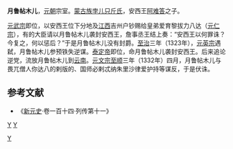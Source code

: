 '''月鲁帖木儿'''{{BD|？||1332年|}}，[[元朝|元朝]]宗室。[[蒙古族|蒙古族]][[孛儿只斤氏|孛儿只斤氏]]，安西王[[阿难答|阿难答]]之子。

[[元武宗|元武宗]]即位，以安西王位下分地及[[江西|江西]]吉州户钞赐给皇弟爱育黎拔力八达（[[元仁宗|元仁宗]]），有的大臣请以月鲁帖木儿袭封安西王，詹事丞王结上奏：“安西王以何罪诛？今复之，何以惩后？”于是月鲁帖木儿没有封爵。[[至治_(元朝)|至治]]三年（1323年），[[元英宗|元英宗]]遇弑，月鲁帖木儿参预铁失逆谋。[[泰定帝|泰定帝]]即位，命月鲁帖木儿袭封安西王。后来追论逆党，流放月鲁帖木儿到[[云南|云南]]。[[元文宗|元文宗]][[至顺|至顺]]三年（1332年）四月，月鲁帖木儿与畏兀僧人你达八的剌版的、国师必剌忒纳朱里沙律爱护持等谋反，于是伏诛。 
==参考文献==
* 《[[新元史|新元史]]·卷一百十四·列传第十一》
[[分类:元朝王爵|Y]]
[[分类:元朝宗室|Y]]
[[Category:元朝被处决者|Y]]